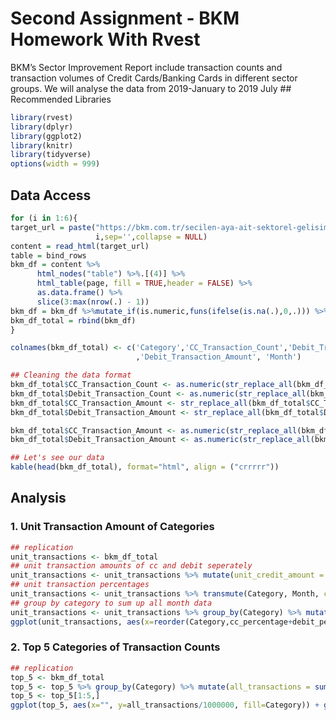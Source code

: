 <style>
pre {
  overflow-x: auto;
}
pre code {
  word-wrap: normal;
  white-space: pre;
}
</style>

# Second Assignment - BKM Homework With Rvest
BKM's Sector Improvement Report include transaction counts and transaction volumes of Credit Cards/Banking Cards in different sector groups. We will analyse the data from 2019-January to 2019 July
## Recommended Libraries
```{r, warning=FALSE, message=FALSE}
library(rvest)
library(dplyr)
library(ggplot2)
library(knitr)
library(tidyverse)
options(width = 999)
```

## Data Access

```{r, warning=FALSE}
for (i in 1:6){
target_url = paste("https://bkm.com.tr/secilen-aya-ait-sektorel-gelisim/?filter_year=2019&filter_month=",
                   i,sep='',collapse = NULL)
content = read_html(target_url)
table = bind_rows
bkm_df = content %>%
      html_nodes("table") %>%.[(4)] %>% 
      html_table(page, fill = TRUE,header = FALSE) %>% 
      as.data.frame() %>%
      slice(3:max(nrow(.) - 1))
bkm_df = bkm_df %>%mutate_if(is.numeric,funs(ifelse(is.na(.),0,.))) %>%  mutate(month=i)
bkm_df_total = rbind(bkm_df)
}
```

```{r}
colnames(bkm_df_total) <- c('Category','CC_Transaction_Count','Debit_Transaction_Count','CC_Transaction_Amount'
                            ,'Debit_Transaction_Amount', 'Month')

## Cleaning the data format
bkm_df_total$CC_Transaction_Count <- as.numeric(str_replace_all(bkm_df_total$CC_Transaction_Count, pattern=fixed("."), ""))
bkm_df_total$Debit_Transaction_Count <- as.numeric(str_replace_all(bkm_df_total$Debit_Transaction_Count, pattern=fixed("."), ""))
bkm_df_total$CC_Transaction_Amount <- str_replace_all(bkm_df_total$CC_Transaction_Amount, pattern=fixed("."), "")
bkm_df_total$Debit_Transaction_Amount <- str_replace_all(bkm_df_total$Debit_Transaction_Amount, pattern=fixed("."), "")

bkm_df_total$CC_Transaction_Amount <- as.numeric(str_replace_all(bkm_df_total$CC_Transaction_Amount, pattern=fixed(","), "."))
bkm_df_total$Debit_Transaction_Amount <- as.numeric(str_replace_all(bkm_df_total$Debit_Transaction_Amount, pattern=fixed(","), "."))

## Let's see our data
kable(head(bkm_df_total), format="html", align = ("crrrrr"))
```

## Analysis

### 1. Unit Transaction Amount of Categories
```{r}
## replication
unit_transactions <- bkm_df_total
## unit transaction amounts of cc and debit seperately
unit_transactions <- unit_transactions %>% mutate(unit_credit_amount = 1000000 * CC_Transaction_Amount / CC_Transaction_Count, unit_debit_amount = 1000000* Debit_Transaction_Amount / Debit_Transaction_Count)
## unit transaction percentages
unit_transactions <- unit_transactions %>% transmute(Category, Month, cc_percentage = 100 * unit_credit_amount / sum(unit_credit_amount), debit_percentage = 100 * unit_debit_amount / sum(unit_debit_amount))
## group by category to sum up all month data
unit_transactions <- unit_transactions %>% group_by(Category) %>% mutate(debit_percentage = sum(debit_percentage), cc_percentage = sum(cc_percentage))
ggplot(unit_transactions, aes(x=reorder(Category,cc_percentage+debit_percentage), y=cc_percentage+debit_percentage)) + geom_bar(aes(fill = cc_percentage+debit_percentage), stat = "identity",position ="stack") + coord_flip() + geom_point() + labs(x="Category",y="Unit Transaction Percentage ",title="Unit Transaction Percentage of Categories ",fill="Percentage")

```

### 2. Top 5 Categories of Transaction Counts

```{r}
## replication
top_5 <- bkm_df_total 
top_5 <- top_5 %>% group_by(Category) %>% mutate(all_transactions = sum(CC_Transaction_Count) + sum(Debit_Transaction_Count)) %>% arrange(desc(all_transactions))
top_5 <- top_5[1:5,]
ggplot(top_5, aes(x="", y=all_transactions/1000000, fill=Category)) + geom_bar(stat="identity", width=1) + coord_polar("y", start=0) +  labs(x = NULL, y = NULL, fill = NULL, title = "Transaction Count Chart of Top 5 Categories")
```

